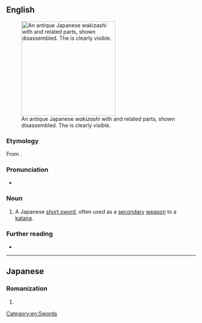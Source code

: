 ==English==
[[File:Wakizashi with koshirae and related parts.jpg|thumb|250px|An antique Japanese ''wakizashi'' with {{m|ja|拵え|tr=koshirae||mounting gear}} and related parts, shown disassembled. The {{m|ja|波紋|tr=hamon||temper line}} is clearly visible.]]

===Etymology===
From {{uder|en|ja|脇差|tr=wakizashi}}.

===Pronunciation===
* {{IPA|en|/wækɪˈzæʃi/}}

===Noun===
{{en-noun|wakizashi}}

# A Japanese [[short sword]], often used as a [[secondary]] [[weapon]] to a [[katana]].

===Further reading===
* {{pedialite}}

[[Category:en:Swords]]

----

==Japanese==

===Romanization===
{{ja-romaji}}

# {{ja-romanization of|わきざし}}
